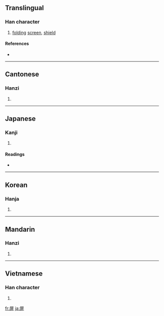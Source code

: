{{also|摒}}
==Translingual==

===Han character===
{{Han char|rn=44|rad=尸|as=06|sn=9|four=7724<sub>1</sub>|canj=尸廿廿 (STT)}}

# [[folding]] [[screen]], [[shield]]

====References====
* {{Han ref|kx=0301.280|dkj=07692|dj=0599.040|hdz=20973.040|uh=5C4F|ud=23631|bh=ABCC|bd=43980}}

----

==Cantonese==

===Hanzi===
{{yue-hanzi|jyut=|y=ping4}}

# {{defn|Cantonese|sort=尸06}}

----

==Japanese==

===Kanji===
{{ja-kanji|grade=|rs=尸06}}

# {{defn|Japanese}}

====Readings====
* {{ja-readings|on=[[へい]] (hei), [[びょう]] (byō)|kun=[[しりぞく]] (shirizoku), [[おおう]] (oou)}}

----

==Korean==

===Hanja===
{{ko-hanja|hangeul=병|eumhun=병풍|rv=byeong|mr=pyŏng}}

# {{defn|Korean|sort=尸06}}

----

==Mandarin==

===Hanzi===
{{cmn-hanzi|pin=[[bǐng]] ([[bing3]]), [[bìng]] ([[bing4]]), [[píng]] ([[ping2]])|wg=ping<sup>3</sup>, ping<sup>4</sup>, p'ing<sup>2</sup>}}

# {{defn|Mandarin|sort=尸06}}

----

==Vietnamese==

===Han character===
{{vi-hantu|[[bình]]|rs=尸06}}

# {{defn|Vietnamese|sort=尸06}}

[[fr:屏]]
[[ja:屏]]